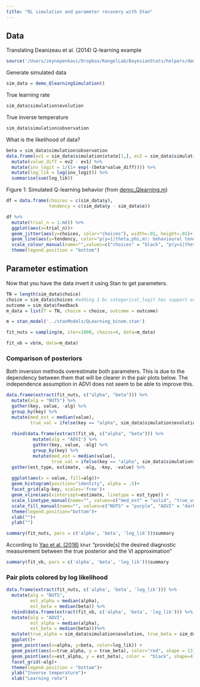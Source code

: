 ```yaml
---
title: "RL simulation and parameter recovery with Stan"
---
```


## Data

Translating Deanizeau et al. (2014) Q-learning example

```r
source('/Users/zeynepenkavi/Dropbox/RangelLab/BayesianStats/helpers/demo_QlearningSimulation.R')
```

Generate simulated data

```r
sim_data = demo_QlearningSimulation()
```

True learning rate

```r
sim_data$simulation$evolution
```

True inverse temperature

```r
sim_data$simulation$observation
```

What is the likelihood of data?

```r
beta = sim_data$simulation$observation
data.frame(ev1 = sim_data$simulation$state[1,], ev2 = sim_data$simulation$state[2,]) %>%
  mutate(value_diff = ev2 - ev1) %>%
  mutate(inv_logit = 1/(1+ exp(-(beta*value_diff)))) %>%
  mutate(log_lik = log(inv_logit)) %>%
  summarise(sum(log_lik))
```

Figure 1: Simulated Q-learning behavior (from [demo_Qlearning.m](https://github.com/MBB-team/VBA-toolbox/blob/master/demos/3_behavioural/demo_Qlearning.m))

```r
df = data.frame(choices = c(sim_data$y), 
                tendency = c(sim_data$y - sim_data$e))
```

```r
df %>%
  mutate(trial_n = 1:n()) %>%
  ggplot(aes(x=trial_n))+
  geom_jitter(aes(y=choices, color="choices"), width=.01, height=.01)+
  geom_line(aes(y=tendency, color="p(y=1|theta,phi,m): behavioural tendency"))+
  scale_colour_manual(name="",values=c("choices" = "black", "p(y=1|theta,phi,m): behavioural tendency" = "red"))+
  theme(legend.position = "bottom")
```

## Parameter estimation

Now that you have the data invert it using Stan to get parameters.

```r
TN = length(sim_data$choice)
choice = sim_data$choices #adding 1 bc categorical_logit has support over [1,2]
outcome = sim_data$feedback
m_data = list(T = TN, choice = choice, outcome = outcome)
```

```r
m = stan_model('../stanModels/QLearning_binom.stan')
```

```r
fit_nuts = sampling(m, iter=1000, chains=4, data=m_data)
```

```r
fit_vb = vb(m, data=m_data)
```

### Comparison of posteriors

Both inversion methods overestimate both parameters. This is due to the dependency between them that will be clearer in the pair plots below. The independence assumption in ADVI does not seem to be able to improve this.

```r
data.frame(extract(fit_nuts, c("alpha", "beta"))) %>%
  mutate(alg = "NUTS") %>%
  gather(key, value, -alg) %>%
  group_by(key) %>%
  mutate(med_est = median(value),
         true_val = ifelse(key == "alpha", sim_data$simulation$evolution, sim_data$simulation$observation)) %>%
  
  rbind(data.frame(extract(fit_vb, c("alpha", "beta"))) %>%
          mutate(alg = "ADVI") %>%
          gather(key, value, -alg) %>%
          group_by(key) %>%
          mutate(med_est = median(value),
                 true_val = ifelse(key == "alpha", sim_data$simulation$evolution, sim_data$simulation$observation))) %>%
  gather(est_type, estimate, -alg, -key, -value) %>%
  
  ggplot(aes(x = value, fill=alg))+
  geom_histogram(position="identity", alpha = .5)+
  facet_grid(alg~key, scales='free')+
  geom_vline(aes(xintercept=estimate, linetype = est_type)) +
  scale_linetype_manual(name="", values=c("med_est" = "solid", "true_val" = "dashed"))+
  scale_fill_manual(name="", values=c("NUTS" = "purple", "ADVI" = "dark green"))+
  theme(legend.position="bottom")+
  xlab("")+
  ylab("")
```


```r
summary(fit_nuts, pars = c('alpha', 'beta', 'log_lik'))$summary
```

According to [Yao et al. (2018)](http://www.stat.columbia.edu/~gelman/research/published/Evaluating_Variational_Inference.pdf) `khat` "provide[s] the desired diagnostic measurement between the true posterior 
and the VI approximation"

```r
summary(fit_vb, pars = c('alpha', 'beta', 'log_lik'))$summary
```

### Pair plots colored by log likelihood

```r
data.frame(extract(fit_nuts, c('alpha', 'beta', 'log_lik'))) %>%
  mutate(alg = "NUTS",
         est_alpha = median(alpha),
         est_beta = median(beta)) %>%
  rbind(data.frame(extract(fit_vb, c('alpha', 'beta', 'log_lik'))) %>%
  mutate(alg = "ADVI",
         est_alpha = median(alpha),
         est_beta = median(beta)))%>%
  mutate(true_alpha = sim_data$simulation$evolution, true_beta = sim_data$simulation$observation)%>%
  ggplot()+
  geom_point(aes(x=alpha, y=beta, color=log_lik)) +
  geom_point(aes(x=true_alpha, y = true_beta), color="red", shape = 13)+
  geom_point(aes(x=est_alpha, y = est_beta), color =  "black", shape=4)+
  facet_grid(~alg)+
  theme(legend.position = "bottom")+
  ylab("Inverse temperature")+
  xlab("Learning rate")
```
